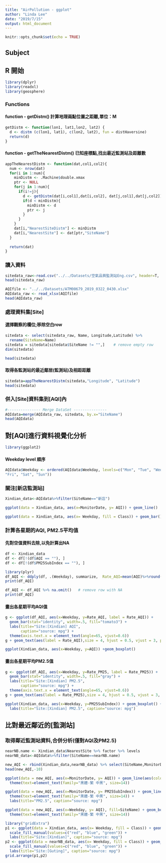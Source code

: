 ```yaml
---
title: "AirPollution - ggplot"
author: "Linda Lee"
date: "2019/7/15"
output: html_document
---
```


```r
knitr::opts_chunk$set(echo = TRUE)
```

## Subject


## R 開始
```r
library(dplyr)
library(readxl)
library(geosphere)
```

### Functions

#### function - getDistm() 計算地理兩點位置之距離,單位：M
```r

getDistm <- function(lon1, lat1,lon2, lat2) {
  d <- distm (c(lon1, lat1), c(lon2, lat2), fun = distHaversine)
  return(d)
}
```

#### function - getTheNearestDistm() 已知座標點,找出最近監測站及距離數
```r
appTheNearestDistm <- function(dat,col1,col2){
  num <- nrow(dat)
  for(i in 1:num){
    minDistm <- .Machine$double.xmax
    ptr <- NULL
    for(j in 1:num){
      if(i!=j){
        d <- getDistm(dat[i,col1],dat[i,col2], dat[j,col1],dat[j,col2])
        if(d < minDistm){
          minDistm <- d
          ptr <- j
        }
      }
    }
    dat[i,"NearestSiteDistm"] <- minDistm
    dat[i,"NearestSite"] <- dat[ptr,"SiteName"]
  }
  
  return(dat)
}
```


### 讀入資料
```r
sitedata_raw<-read.csv("../../Datasets/空氣品質監測站Eng.csv", header=T, sep=",")
head(sitedata_raw)

AQIfile <- "../../Datasets/ATM00679_2019_0322_0430.xlsx"
AQIdata_raw <- read_xlsx(AQIfile)
head(AQIdata_raw)
```

### 處理資料集[Site]
#### 選擇觀察的欄位;移除空白row
```r
sitedata <- select(sitedata_raw, Name, Longitude,Latitude) %>%
  rename(SiteName=Name)
sitedata = sitedata[sitedata$SiteName != "",]    # remove empty row
dim(sitedata)

head(sitedata)
```


#### 取得各監測站的最近鄰居(監測站)及相距距離
```r
sitedata=appTheNearestDistm(sitedata,"Longitude", "Latitude")
head(sitedata)
```

### 併入[Site]資料集到[AQI]內
```r
#--------------- Merge DataSet ---------------
AQIdata=merge(AQIdata_raw, sitedata, by.x="SiteName")
head(AQIdata)
```

## 對[AQI]進行資料視覺化分析
```r
library(ggplot2)
```

#### Weekday level 順序
```r
AQIdata$Weekday <- ordered(AQIdata$Weekday, levels=c("Mon", "Tue", "Wed", "Thu", 
"Fri", "Sat", "Sun"))
```

### 關注[新店監測站]
```r
Xindian_data<-AQIdata%>%filter(SiteName=="新店")
```


```r
ggplot(data = Xindian_data, aes(x=MonitorDate, y= AQI)) + geom_line()
```

```r
ggplot(data = Xindian_data, aes(x= Weekday, fill = Class)) + geom_bar()
```

### 計算各星期的AQI, PM2.5平均值

#### 先對空值資料去除,以免計算出NA
```r
df <- Xindian_data
df <- df[!(df$AQI == ""), ]
df <- df[!(df$PM25SubIndex == ""), ]
```


```r
library(plyr)
df_AQI <- ddply(df, .(Weekday), summarize,  Rate_AQI=mean(AQI)%>%round(digits = 2), Rate_PM25=mean(PM25SubIndex)%>%round(digits = 2))
print(df_AQI)
```

```r
df_AQI <- df_AQI %>% na.omit()   # remove row with NA
print(df_AQI)
```

#### 畫出各星期平均AQI值
```r
g <- ggplot(df_AQI, aes(x=Weekday, y=Rate_AQI, label = Rate_AQI)) + 
  geom_bar(stat="identity", width=.5, fill="tomato3") + 
  labs(title="Site:[Xindian] AQI", 
       caption="source: mpg") + 
  theme(axis.text.x = element_text(angle=65, vjust=0.6))
g + geom_text(aes(label = Rate_AQI),size = 4, hjust = 0.5, vjust = 3, position=position_dodge(width=0.9), vjust=-0.25)
```

```r
ggplot(Xindian_data, aes(x=Weekday, y=AQI)) +geom_boxplot()
```

#### 畫出各星期平均PM2.5值
```r
g <- ggplot(df_AQI, aes(x=Weekday, y=Rate_PM25, label = Rate_PM25)) + 
  geom_bar(stat="identity", width=.5, fill="gray") + 
  labs(title="Site:[Xindian] PM2.5", 
       caption="source: mpg") + 
  theme(axis.text.x = element_text(angle=65, vjust=0.6))
g + geom_text(aes(label = Rate_PM25),size = 4, hjust = 0.5, vjust = 3, position=position_dodge(width=0.9), vjust=-0.25)
```

```r
ggplot(Xindian_data, aes(x=Weekday, y=PM25SubIndex)) + geom_boxplot() + 
  labs(title="Site:[Xindian] PM2.5", caption="source: mpg")  
```

## 比對最近鄰近的[監測站]

### 取得鄰近監測站資料,合併分析(僅對AQI及PM2.5)
```r
nearNB.name <- Xindian_data$NearestSite %>% factor %>% levels
nearNB_data<-AQIdata%>%filter(SiteName==nearNB.name)

new_AQI <- rbind(Xindian_data,nearNB_data) %>% select(SiteName,MonitorDate,AQI,PM25SubIndex,Weekday,Class,NearestSite)
head(new_AQI,-10)
```

```r
ggplot(data = new_AQI, aes(x=MonitorDate, y= AQI)) + geom_line(aes(color=SiteName))+
  theme(text=element_text(family="黑體-繁 中黑", size=14))
```

```r
ggplot(data = new_AQI, aes(x=MonitorDate, y= PM25SubIndex)) + geom_line(aes(color=SiteName))+
  theme(text=element_text(family="黑體-繁 中黑", size=14)) + 
  labs(title="PM2.5", caption="source: mpg")
```

```r
ggplot(data = new_AQI, aes(x=Weekday, y= AQI), fill=SiteName) + geom_boxplot(aes(color=SiteName))+
  theme(text=element_text(family="黑體-繁 中黑", size=14))
```

```r
library("gridExtra")
p1 <- ggplot(data = Xindian_data, aes(x= Weekday, fill = Class)) + geom_bar() + 
  scale_fill_manual(values=c("red", "blue", "green")) + 
  labs(title="Site:[Xindian]", caption="source: mpg")  
p2 <- ggplot(data = nearNB_data, aes(x= Weekday, fill = Class)) + geom_bar() + 
  scale_fill_manual(values=c("red", "blue", "green")) +  
  labs(title="Site:[Guting]", caption="source: mpg")  
grid.arrange(p1,p2)
```
